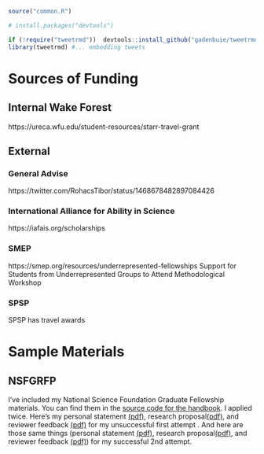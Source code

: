```r
source("common.R")

# install.packages("devtools")

if (!require("tweetrmd"))  devtools::install_github("gadenbuie/tweetrmd")
library(tweetrmd) #... embedding tweets

```

# Sources of Funding


## Internal Wake Forest

https://ureca.wfu.edu/student-resources/starr-travel-grant



## External

### General Advise

https://twitter.com/RohacsTibor/status/1468678482897084426


### International Alliance for Ability in Science

https://iafais.org/scholarships


### SMEP
https://smep.org/resources/underrepresented-fellowships Support for Students from Underrepresented Groups to Attend Methodological Workshop

### SPSP

SPSP has travel awards

# Sample Materials

## NSFGRFP

I've included my National Science Foundation Graduate Fellowship materials. You can find them in the [source code for the handbook](https://github.com/R-Computing-Lab/handbook/tree/main/admin/masonmaterials/nsfgrfp). I applied twice. Here's my personal statement [(pdf)](https://github.com/R-Computing-Lab/handbook/blob/main/admin/masonmaterials/nsfgrfp/unsuccessful/MG_NOWIN_personal_submitted.pdf), research proposal[(pdf)](https://github.com/R-Computing-Lab/handbook/blob/main/admin/masonmaterials/nsfgrfp/unsuccessful/MG_NOWIN_research.pdf), and reviewer feedback [(pdf)](https://github.com/R-Computing-Lab/handbook/blob/main/admin/masonmaterials/nsfgrfp/unsuccessful/MG_NOTWIN_ViewApplReview.pdf) for my unsuccessful first attempt . And here are those same things (personal statement [(pdf)](https://github.com/R-Computing-Lab/handbook/blob/main/admin/masonmaterials/nsfgrfp/successful/mg.personal_2014.pdf), research proposal[(pdf)](https://github.com/R-Computing-Lab/handbook/blob/main/admin/masonmaterials/nsfgrfp/successful/mg.research.pdf), and reviewer feedback [(pdf)](https://github.com/R-Computing-Lab/handbook/blob/main/admin/masonmaterials/nsfgrfp/successful/mg.ViewApplReview.pdf)) for my successful 2nd attempt. 
